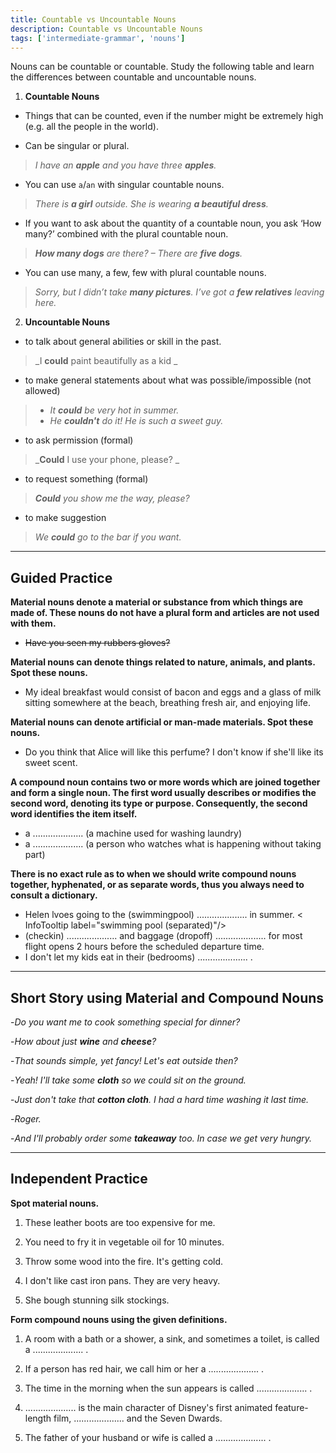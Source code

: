 ```yaml
---
title: Countable vs Uncountable Nouns
description: Countable vs Uncountable Nouns
tags: ['intermediate-grammar', 'nouns']
---
```


Nouns can be countable or countable. Study the following table and learn the differences between countable and uncountable nouns.

1. **Countable Nouns**

- Things that can be counted, even if the number might be extremely high (e.g. all the people in the world).

- Can be singular or plural.

> _I have an **apple** and you have three **apples**._

- You can use `a`/`an` with singular countable nouns.

> _There is **a girl** outside. She is wearing **a beautiful dress**._

- If you want to ask about the quantity of a countable noun, you ask ‘How many?’ combined with the plural countable noun.

> _**How many dogs** are there? – There are **five dogs**._

- You can use many, a few, few with plural countable nouns.

> _Sorry, but I didn’t take **many pictures**. I’ve got a **few relatives** leaving here._

2. **Uncountable Nouns**

- to talk about general abilities or skill in the past.

> _I **could** paint beautifully as a kid _

- to make general statements about what was possible/impossible (not allowed)

> - _It **could** be very hot in summer._
> - _He **couldn't** do it! He is such a sweet guy._

- to ask permission (formal)

> _**Could** I use your phone, please? _

- to request something (formal)

> _**Could** you show me the way, please?_

- to make suggestion

> _We **could** go to the bar if you want._

---

## Guided Practice

**Material nouns denote a material or substance from which things are made of. These nouns do not have a plural form and articles are not used with them.**

- ~~Have you seen my rubbers gloves?~~ <InfoTooltip label="Have you seen my rubber gloves?" />

**Material nouns can denote things related to nature, animals, and plants. Spot these nouns.**

- My ideal breakfast would consist of bacon and eggs and a glass of milk sitting somewhere at the beach, breathing fresh air, and enjoying life. <InfoTooltip label="bacon, eggs, milk, air" />

**Material nouns can denote artificial or man-made materials. Spot these nouns.**

- Do you think that Alice will like this perfume? I don't know if she'll like its sweet scent. <InfoTooltip label="perfume"/>

**A compound noun contains two or more words which are joined together and form a single noun. The first word usually describes or modifies the second word, denoting its type or purpose. Consequently, the second word identifies the item itself.**

- a .................... (a machine used for washing laundry) <InfoTooltip label="washing machine"/>
- a .................... (a person who watches what is happening without taking part) <InfoTooltip label="bystander"/>

**There is no exact rule as to when we should write compound nouns together, hyphenated, or as separate words, thus you always need to consult a dictionary.**

- Helen lvoes going to the (swimmingpool) .................... in summer. < InfoTooltip label="swimming pool (separated)"/>
- (checkin) .................... and baggage (dropoff) .................... for most flight opens 2 hours before the scheduled departure time. <InfoTooltip label="Check-in, drop-off (hyphenated)"/>
- I don't let my kids eat in their (bedrooms) .................... . <InfoTooltip label="bedrooms (written together)"/>

---

## Short Story using Material and Compound Nouns

-_Do you want me to cook something special for dinner?_

-_How about just **wine** and **cheese**?_

-_That sounds simple, yet fancy! Let's eat outside then?_

-_Yeah! I'll take some **cloth** so we could sit on the ground._

-_Just don't take that **cotton cloth**. I had a hard time washing it last time._

-_Roger._

-_And I'll probably order some **takeaway** too. In case we get very hungry._

---

## Independent Practice

**Spot material nouns.**

1. These leather boots are too expensive for me. <InfoTooltip label="leather" />

2. You need to fry it in vegetable oil for 10 minutes. <InfoTooltip label="vegetable oil" />

3. Throw some wood into the fire. It's getting cold. <InfoTooltip label="wood" />

4. I don't like cast iron pans. They are very heavy. <InfoTooltip label="cast iron" />

5. She bough stunning silk stockings. <InfoTooltip label="silk" />

**Form compound nouns using the given definitions.**

1. A room with a bath or a shower, a sink, and sometimes a toilet, is called a .................... . <InfoTooltip label="bathroom" />

2. If a person has red hair, we call him or her a .................... . <InfoTooltip label="redhead" />

3. The time in the morning when the sun appears is called .................... . <InfoTooltip label="sunrise" />

4. .................... is the main character of Disney's first animated feature-length film, .................... and the Seven Dwards. <InfoTooltip label="Snow White, Snow White" />

5. The father of your husband or wife is called a .................... . <InfoTooltip label="father-in-law" />
